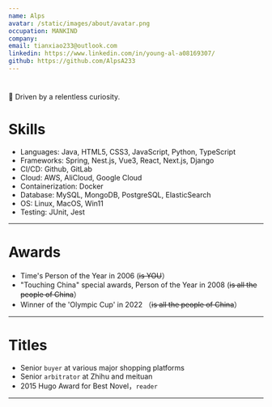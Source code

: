 ```yaml
---
name: Alps
avatar: /static/images/about/avatar.png
occupation: MANKIND
company:
email: tianxiao233@outlook.com
linkedin: https://www.linkedin.com/in/young-al-a08169307/
github: https://github.com/AlpsA233
---
```


#

📖 Driven by a relentless curiosity.

# Skills

- Languages: Java, HTML5, CSS3, JavaScript, Python, TypeScript
- Frameworks: Spring, Nest.js, Vue3, React, Next.js, Django
- CI/CD: Github, GitLab
- Cloud: AWS, AliCloud, Google Cloud
- Containerization: Docker
- Database: MySQL, MongoDB, PostgreSQL, ElasticSearch
- OS: Linux, MacOS, Win11
- Testing: JUnit, Jest

---

# Awards

- Time's Person of the Year in 2006 (<s>is YOU</s>）
- "Touching China" special awards, Person of the Year in 2008 (<s>is all the people of China</s>）
- Winner of the 'Olympic Cup' in 2022 （<s>is all the people of China</s>）

---

# Titles

- Senior `buyer` at various major shopping platforms
- Senior `arbitrator` at Zhihu and meituan
- 2015 Hugo Award for Best Novel，`reader`

---